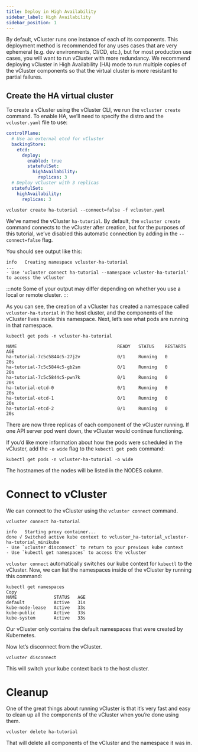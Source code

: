 ```yaml
---
title: Deploy in High Availability
sidebar_label: High Availability
sidebar_position: 1
---
```


By default, vCluster runs one instance of each of its components. This deployment method is recommended for any uses cases that are very ephemeral (e.g. dev environments, CI/CD, etc.), but for most production
use cases, you will want to run vCluster with more redundancy. We recommend deploying vCluster in High Availability (HA) mode 
to run multiple copies of the vCluster components so that the virtual cluster is more resistant to partial failures.

## Create the HA virtual cluster

To create a vCluster using the vCluster CLI, we run the `vcluster create` command. To enable HA, we’ll need to specify the distro and the `vcluster.yaml` file to use:

```yaml
controlPlane:
  # Use an external etcd for vCluster
  backingStore:
    etcd:
      deploy:
        enabled: true
        statefulSet:
          highAvailability:
            replicas: 3
  # Deploy vCluster with 3 replicas
  statefulSet:
    highAvailability:
      replicas: 3
```

```
vcluster create ha-tutorial --connect=false -f vcluster.yaml
```

We’ve named the vCluster `ha-tutorial`. By default, the `vcluster create` command connects to the vCluster after creation, 
but for the purposes of this tutorial, we’ve disabled this automatic connection by adding in the `--connect=false` flag.

You should see output like this:
```
info   Creating namespace vcluster-ha-tutorial
...
- Use 'vcluster connect ha-tutorial --namespace vcluster-ha-tutorial' to access the vCluster 
```
:::note
Some of your output may differ depending on whether you use a local or remote cluster.
:::

As you can see, the creation of a vCluster has created a namespace called `vcluster-ha-tutorial` in the host cluster, and the components of the vCluster lives inside this namespace. Next, let’s see what pods are running in that namespace.

```
kubectl get pods -n vcluster-ha-tutorial
```
```
NAME                                      READY   STATUS    RESTARTS   AGE
ha-tutorial-7c5c5844c5-27j2v              0/1     Running   0          20s
ha-tutorial-7c5c5844c5-gb2sm              0/1     Running   0          20s
ha-tutorial-7c5c5844c5-pwn7k              0/1     Running   0          20s
ha-tutorial-etcd-0                        0/1     Running   0          20s
ha-tutorial-etcd-1                        0/1     Running   0          20s
ha-tutorial-etcd-2                        0/1     Running   0          20s
```
There are now three replicas of each component of the vCluster running. If one API server pod went down, the vCluster would continue functioning.

If you’d like more information about how the pods were scheduled in the vCluster, add the `-o wide` flag to the `kubectl get pods` command:

```
kubectl get pods -n vcluster-ha-tutorial -o wide
```
The hostnames of the nodes will be listed in the NODES column.

# Connect to vCluster 

We can connect to the vCluster using the `vcluster connect` command.

```
vcluster connect ha-tutorial
```
```
info   Starting proxy container...
done √ Switched active kube context to vcluster_ha-tutorial_vcluster-ha-tutorial_minikube
- Use `vcluster disconnect` to return to your previous kube context
- Use `kubectl get namespaces` to access the vcluster
```
`vcluster connect` automatically switches our kube context for `kubectl` to the vCluster. Now, we can list the namespaces inside of the vCluster by running this command:
```
kubectl get namespaces
Copy
NAME              STATUS   AGE
default           Active   31s
kube-node-lease   Active   33s
kube-public       Active   33s
kube-system       Active   33s
```
Our vCluster only contains the default namespaces that were created by Kubernetes.

Now let’s disconnect from the vCluster.

```
vcluster disconnect
```
This will switch your kube context back to the host cluster.

# Cleanup

One of the great things about running vCluster is that it’s very fast and easy to clean up all the components of the vCluster when you’re done using them.

```
vcluster delete ha-tutorial
```
That will delete all components of the vCluster and the namespace it was in.

